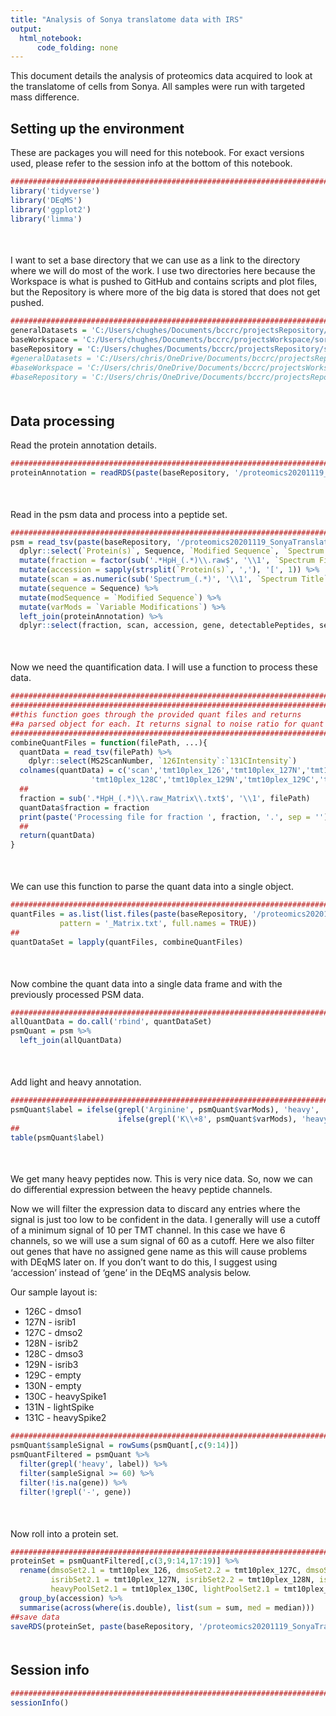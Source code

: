```yaml
---
title: "Analysis of Sonya translatome data with IRS"
output:
  html_notebook:
      code_folding: none
---
```


This document details the analysis of proteomics data acquired to look at the translatome of cells from Sonya. All samples were run with targeted mass difference.

## Setting up the environment

These are packages you will need for this notebook. For exact versions used, please refer to the session info at the bottom of this notebook.

```r
##########################################################################################
library('tidyverse')
library('DEqMS')
library('ggplot2')
library('limma')
```

<div style="margin-bottom:50px;"></div>

I want to set a base directory that we can use as a link to the directory where we will do most of the work. I use two directories here because the Workspace is what is pushed to GitHub and contains scripts and plot files, but the Repository is where more of the big data is stored that does not get pushed.

```r
##########################################################################################
generalDatasets = 'C:/Users/chughes/Documents/bccrc/projectsRepository/generalDatasets'
baseWorkspace = 'C:/Users/chughes/Documents/bccrc/projectsWorkspace/sorensenLab/relatedToOthers'
baseRepository = 'C:/Users/chughes/Documents/bccrc/projectsRepository/sorensenLab/relatedToOthers'
#generalDatasets = 'C:/Users/chris/OneDrive/Documents/bccrc/projectsRepository/generalDatasets'
#baseWorkspace = 'C:/Users/chris/OneDrive/Documents/bccrc/projectsWorkspace/sorensenLab/relatedToYbx1'
#baseRepository = 'C:/Users/chris/OneDrive/Documents/bccrc/projectsRepository/sorensenLab/relatedToYbx1'
```

<div style="margin-bottom:50px;"></div>

## Data processing

Read the protein annotation details.

```r
##########################################################################################
proteinAnnotation = readRDS(paste(baseRepository, '/proteomics20201119_SonyaTranslationSet2Tmd/uniprotHumanNov2020.fasta.annotated.rds', sep = ''))
```

<div style="margin-bottom:50px;"></div>

Read in the psm data and process into a peptide set.

```r
##########################################################################################
psm = read_tsv(paste(baseRepository, '/proteomics20201119_SonyaTranslationSet2Tmd/20201119_SonyaTranslationSet2Tmd_silac10R8K-TMT10_HpH_Default_PSM_Report.txt', sep = '')) %>%
  dplyr::select(`Protein(s)`, Sequence, `Modified Sequence`, `Spectrum File`, `Spectrum Title`, `Variable Modifications`) %>%
  mutate(fraction = factor(sub('.*HpH_(.*)\\.raw$', '\\1', `Spectrum File`), levels = seq(1,36,1))) %>%
  mutate(accession = sapply(strsplit(`Protein(s)`, ','), '[', 1)) %>%
  mutate(scan = as.numeric(sub('Spectrum_(.*)', '\\1', `Spectrum Title`))) %>%
  mutate(sequence = Sequence) %>%
  mutate(modSequence = `Modified Sequence`) %>%
  mutate(varMods = `Variable Modifications`) %>%
  left_join(proteinAnnotation) %>%
  dplyr::select(fraction, scan, accession, gene, detectablePeptides, sequence, modSequence, varMods)
```

<div style="margin-bottom:50px;"></div>

Now we need the quantification data. I will use a function to process these data.

```r
#######################################################################
#######################################################################
##this function goes through the provided quant files and returns
##a parsed object for each. It returns signal to noise ratio for quant
#######################################################################
combineQuantFiles = function(filePath, ...){
  quantData = read_tsv(filePath) %>%
    dplyr::select(MS2ScanNumber, `126Intensity`:`131CIntensity`)
  colnames(quantData) = c('scan','tmt10plex_126','tmt10plex_127N','tmt10plex_127C','tmt10plex_128N',
                  'tmt10plex_128C','tmt10plex_129N','tmt10plex_129C','tmt10plex_130N','tmt10plex_130C','tmt10plex_131N','tmt10plex_131C')
  ##
  fraction = sub('.*HpH_(.*)\\.raw_Matrix\\.txt$', '\\1', filePath)
  quantData$fraction = fraction
  print(paste('Processing file for fraction ', fraction, '.', sep = ''))
  ##
  return(quantData)
}
```

<div style="margin-bottom:50px;"></div>

We can use this function to parse the quant data into a single object.

```r
##########################################################################################
quantFiles = as.list(list.files(paste(baseRepository, '/proteomics20201119_SonyaTranslationSet2Tmd/quantFiles/', sep = ''),
           pattern = '_Matrix.txt', full.names = TRUE))
##
quantDataSet = lapply(quantFiles, combineQuantFiles)
```

<div style="margin-bottom:50px;"></div>

Now combine the quant data into a single data frame and with the previously processed PSM data.

```r
##########################################################################################
allQuantData = do.call('rbind', quantDataSet)
psmQuant = psm %>%
  left_join(allQuantData)
```

<div style="margin-bottom:50px;"></div>

Add light and heavy annotation.

```r
##########################################################################################
psmQuant$label = ifelse(grepl('Arginine', psmQuant$varMods), 'heavy',
                        ifelse(grepl('K\\+8', psmQuant$varMods), 'heavy', 'light'))
##
table(psmQuant$label)
```

<div style="margin-bottom:50px;"></div>

We get many heavy peptides now. This is very nice data. So, now we can do differential expression between the heavy peptide channels.

Now we will filter the expression data to discard any entries where the signal is just too low to be confident in the data. I generally will use a cutoff of a minimum signal of 10 per TMT channel. In this case we have 6 channels, so we will use a sum signal of 60 as a cutoff. Here we also filter out genes that have no assigned gene name as this will cause problems with DEqMS later on. If you don't want to do this, I suggest using 'accession' instead of 'gene' in the DEqMS analysis below.

Our sample layout is:

* 126C - dmso1
* 127N - isrib1
* 127C - dmso2
* 128N - isrib2
* 128C - dmso3
* 129N - isrib3
* 129C - empty
* 130N - empty
* 130C - heavySpike1
* 131N - lightSpike
* 131C - heavySpike2


```r
##########################################################################################
psmQuant$sampleSignal = rowSums(psmQuant[,c(9:14)])
psmQuantFiltered = psmQuant %>%
  filter(grepl('heavy', label)) %>%
  filter(sampleSignal >= 60) %>%
  filter(!is.na(gene)) %>%
  filter(!grepl('-', gene))
```

<div style="margin-bottom:50px;"></div>

Now roll into a protein set.

```r
##########################################################################################
proteinSet = psmQuantFiltered[,c(3,9:14,17:19)] %>%
  rename(dmsoSet2.1 = tmt10plex_126, dmsoSet2.2 = tmt10plex_127C, dmsoSet2.3 = tmt10plex_128C, 
         isribSet2.1 = tmt10plex_127N, isribSet2.2 = tmt10plex_128N, isribSet2.3 = tmt10plex_129N,
         heavyPoolSet2.1 = tmt10plex_130C, lightPoolSet2.1 = tmt10plex_131N, heavyPoolSet2.2 = tmt10plex_131C) %>%
  group_by(accession) %>%
  summarise(across(where(is.double), list(sum = sum, med = median)))
##save data
saveRDS(proteinSet, paste(baseRepository, '/proteomics20201119_SonyaTranslationSet2Tmd/dataset_proteinSetDataset2.rds', sep = ''))
```

<div style="margin-bottom:50px;"></div>

## Session info

```r
##########################################################################################
sessionInfo()
```


